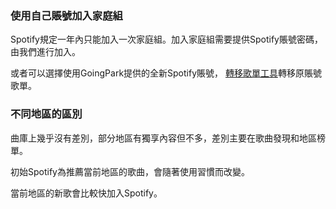 ### 使用自己賬號加入家庭組

Spotify規定一年內只能加入一次家庭組。加入家庭組需要提供Spotify賬號密碼，由我們進行加入。

或者可以選擇使用GoingPark提供的全新Spotify賬號， <a href="http://trikatuka.aknakn.eu" target="_blank">轉移歌單工具</a>轉移原賬號歌單。

### 不同地區的區別

曲庫上幾乎沒有差別，部分地區有獨享內容但不多，差別主要在歌曲發現和地區榜單。

初始Spotify為推薦當前地區的歌曲，會隨著使用習慣而改變。

當前地區的新歌會比較快加入Spotify。
